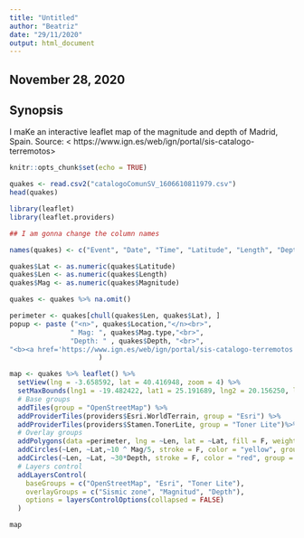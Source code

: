 ---
title: "Untitled"
author: "Beatriz"
date: "29/11/2020"
output: html_document
---


## November 28, 2020

## Synopsis

I maKe an interactive leaflet map of the magnitude and depth of Madrid, Spain.
Source: < https://www.ign.es/web/ign/portal/sis-catalogo-terremotos>

```{r setup}
knitr::opts_chunk$set(echo = TRUE)
```


```{r}
quakes <- read.csv2("catalogoComunSV_1606610811979.csv")
head(quakes)
```



```{r}
library(leaflet)
library(leaflet.providers)

## I am gonna change the column names

names(quakes) <- c("Event", "Date", "Time", "Latitude", "Length", "Depth", " Int.Max", "Magnitude", "Mag.type", "Location")

quakes$Lat <- as.numeric(quakes$Latitude)
quakes$Len <- as.numeric(quakes$Length)
quakes$Mag <- as.numeric(quakes$Magnitude)

quakes <- quakes %>% na.omit()

perimeter <- quakes[chull(quakes$Len, quakes$Lat), ]
popup <- paste ("<n>", quakes$Location,"</n><br>",
               " Mag: ", quakes$Mag.type,"<br>",
               "Depth: " , quakes$Depth, "<br>",
"<b><a href='https://www.ign.es/web/ign/portal/sis-catalogo-terremotos'>Catalogue of quarkes of IGN </a></b>"
                      )
```


```{r}
map <- quakes %>% leaflet() %>%
  setView(lng = -3.658592, lat = 40.416948, zoom = 4) %>%
  setMaxBounds(lng1 = -19.482422, lat1 = 25.191689, lng2 = 20.156250, lat2 = 45.480676) %>%
  # Base groups
  addTiles(group = "OpenStreetMap") %>%
  addProviderTiles(providers$Esri.WorldTerrain, group = "Esri") %>%
  addProviderTiles(providers$Stamen.TonerLite, group = "Toner Lite")%>%   addMarkers(lng = quakes$Len, lat = quakes$Lat, popup = popup, clusterOptions = markerClusterOptions() ) %>%
  # Overlay groups
  addPolygons(data =perimeter, lng = ~Len, lat = ~Lat, fill = F, weight = 4.5, color = "magenta", group = "Sismic zone") %>%
  addCircles(~Len, ~Lat,~10 ^ Mag/5, stroke = F, color = "yellow", group = "Magnitude", fillOpacity = 0.6, weight = 30) %>%
  addCircles(~Len, ~Lat, ~30*Depth, stroke = F, color = "red", group = "Depth", weight = 30) %>%
  # Layers control
  addLayersControl(
    baseGroups = c("OpenStreetMap", "Esri", "Toner Lite"),
    overlayGroups = c("Sismic zone", "Magnitud", "Depth"),
    options = layersControlOptions(collapsed = FALSE)
  )

map
```